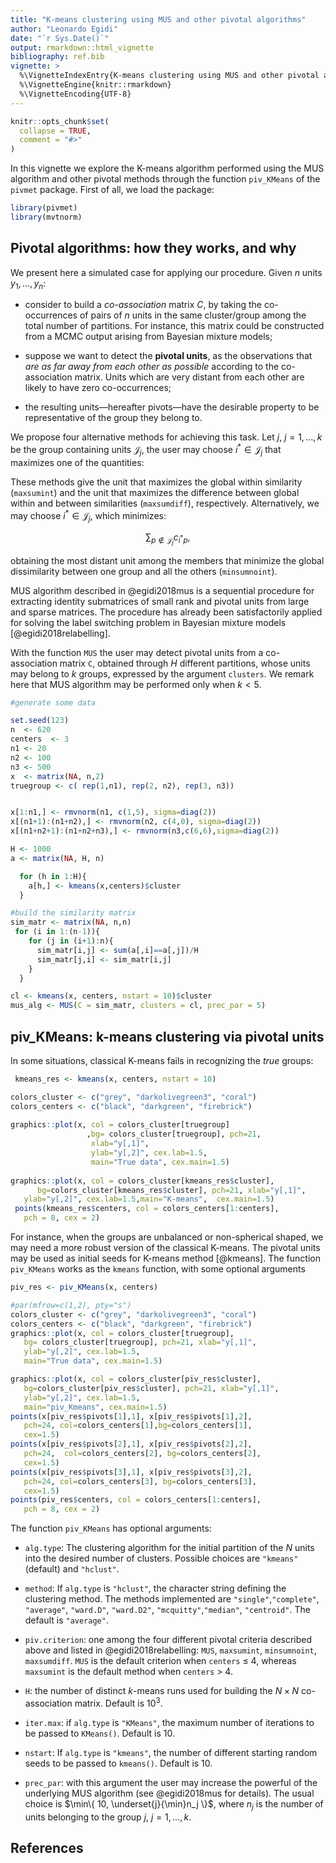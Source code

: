 ---
title: "K-means clustering using MUS and other pivotal algorithms"
author: "Leonardo Egidi"
date: "`r Sys.Date()`"
output: rmarkdown::html_vignette
bibliography: ref.bib
vignette: >
  %\VignetteIndexEntry{K-means clustering using MUS and other pivotal algorithms}
  %\VignetteEngine{knitr::rmarkdown}
  %\VignetteEncoding{UTF-8}
---

```{r setup, include = FALSE}
knitr::opts_chunk$set(
  collapse = TRUE,
  comment = "#>"
)
```

In this vignette we explore the K-means algorithm performed using the MUS algorithm and other pivotal methods through the function `piv_KMeans` of the `pivmet` package. First of all, we load the package:

```{r load, warning =FALSE, message=FALSE}
library(pivmet)
library(mvtnorm)
```



## Pivotal algorithms: how they works, and why

 We present here a simulated case for applying our procedure. Given $n$ units $y_1,\ldots,y_n$:

- consider to build a *co-association* matrix $C$, by taking the co-occurrences of pairs of $n$ units in
the same cluster/group among the total number of partitions. For instance, this matrix could be constructed from a MCMC output arising from Bayesian mixture models;

- suppose we want to detect the **pivotal units**, as the observations that *are as far away from each
other as possible* according to the co-association matrix. Units which are very distant from each other are likely to have
zero co-occurrences;

- the resulting units---hereafter pivots---have the desirable property to be representative of the group they belong to.

We propose four alternative methods for achieving this task. Let $j, \ j=1,\ldots,k$ be the group containing units $\mathcal J_j$, the user may choose ${i^*}\in\mathcal J_j$ that maximizes one of the quantities:

\begin{align*}
& \sum_{p\in\mathcal J_j} c_{{i^*}p}  \\
& \sum_{p\in\mathcal J_j} c_{{i^*}p} - \sum_{p\not\in\mathcal J_j} c_{{i^*}p}.
\end{align*}

These methods give the unit that maximizes the global within similarity (`maxsumint`) and the unit that maximizes the difference between global within and between similarities (`maxsumdiff`), respectively. Alternatively, we may choose $i^{*} \in\mathcal J_j$, which minimizes:

$$\sum_{p\not\in\mathcal J_j} c_{i^{*}p},$$

obtaining the most distant unit among the members that minimize the global dissimilarity between one group and all the others (`minsumnoint`).


MUS algorithm described in @egidi2018mus is a sequential procedure for extracting identity submatrices of small rank and pivotal units from large and sparse matrices. The procedure has already
been satisfactorily applied for solving the label switching problem in Bayesian mixture
models [@egidi2018relabelling].

With the function `MUS` the user may detect pivotal units from a co-association matrix `C`, obtained through $H$ different partitions, whose units may belong to $k$ groups, expressed by the argument `clusters`. We remark here that MUS algorithm may be performed only when $k <5$.

```{r mus, echo =TRUE, eval = TRUE, message = FALSE, warning = FALSE}
#generate some data

set.seed(123)
n  <- 620
centers  <- 3
n1 <- 20
n2 <- 100
n3 <- 500
x  <- matrix(NA, n,2)
truegroup <- c( rep(1,n1), rep(2, n2), rep(3, n3))


x[1:n1,] <- rmvnorm(n1, c(1,5), sigma=diag(2))
x[(n1+1):(n1+n2),] <- rmvnorm(n2, c(4,0), sigma=diag(2))
x[(n1+n2+1):(n1+n2+n3),] <- rmvnorm(n3,c(6,6),sigma=diag(2))

H <- 1000
a <- matrix(NA, H, n)

  for (h in 1:H){
    a[h,] <- kmeans(x,centers)$cluster
  }

#build the similarity matrix
sim_matr <- matrix(NA, n,n)
 for (i in 1:(n-1)){
    for (j in (i+1):n){
      sim_matr[i,j] <- sum(a[,i]==a[,j])/H
      sim_matr[j,i] <- sim_matr[i,j]
    }
  }

cl <- kmeans(x, centers, nstart = 10)$cluster
mus_alg <- MUS(C = sim_matr, clusters = cl, prec_par = 5)
```



## piv_KMeans: k-means clustering via pivotal units

In some situations, classical K-means fails in recognizing the *true* groups:

```{r kmeans, echo =FALSE, fig.show='hold', eval = TRUE, message = FALSE, warning = FALSE}
 kmeans_res <- kmeans(x, centers, nstart = 10)
```


```{r kmeans_plots, echo =FALSE, fig.show='hold', eval = TRUE, message = FALSE, warning = FALSE}

colors_cluster <- c("grey", "darkolivegreen3", "coral")
colors_centers <- c("black", "darkgreen", "firebrick")
 
graphics::plot(x, col = colors_cluster[truegroup]
                 ,bg= colors_cluster[truegroup], pch=21,
                  xlab="y[,1]",
                  ylab="y[,2]", cex.lab=1.5,
                  main="True data", cex.main=1.5)
 
graphics::plot(x, col = colors_cluster[kmeans_res$cluster], 
      bg=colors_cluster[kmeans_res$cluster], pch=21, xlab="y[,1]",
   ylab="y[,2]", cex.lab=1.5,main="K-means",  cex.main=1.5)
 points(kmeans_res$centers, col = colors_centers[1:centers], 
   pch = 8, cex = 2)

```


For instance, when the groups are unbalanced or non-spherical shaped, we may need a more robust version of the classical K-means. The pivotal units may be used as initial seeds for K-means method [@kmeans]. The function `piv_KMeans` works as the `kmeans` function, with some optional arguments

```{r musk, fig.show='hold'}
piv_res <- piv_KMeans(x, centers)
```

```{r musk_plots, echo=FALSE, fig.show='hold'}
#par(mfrow=c(1,2), pty="s")
colors_cluster <- c("grey", "darkolivegreen3", "coral")
colors_centers <- c("black", "darkgreen", "firebrick")
graphics::plot(x, col = colors_cluster[truegroup],
   bg= colors_cluster[truegroup], pch=21, xlab="y[,1]",
   ylab="y[,2]", cex.lab=1.5,
   main="True data", cex.main=1.5)

graphics::plot(x, col = colors_cluster[piv_res$cluster],
   bg=colors_cluster[piv_res$cluster], pch=21, xlab="y[,1]",
   ylab="y[,2]", cex.lab=1.5,
   main="piv_Kmeans", cex.main=1.5)
points(x[piv_res$pivots[1],1], x[piv_res$pivots[1],2],
   pch=24, col=colors_centers[1],bg=colors_centers[1],
   cex=1.5)
points(x[piv_res$pivots[2],1], x[piv_res$pivots[2],2],
   pch=24,  col=colors_centers[2], bg=colors_centers[2],
   cex=1.5)
points(x[piv_res$pivots[3],1], x[piv_res$pivots[3],2],
   pch=24, col=colors_centers[3], bg=colors_centers[3],
   cex=1.5)
points(piv_res$centers, col = colors_centers[1:centers],
   pch = 8, cex = 2)

```



The function `piv_KMeans` has optional arguments:

- `alg.type`: The clustering algorithm for the initial partition of the $N$ units into the desired number of clusters. Possible choices are `"kmeans"` (default) and `"hclust"`.

- `method`: If `alg.type` is `"hclust"`, the character string defining the clustering method. The methods implemented are  `"single"`,`"complete"`, `"average"`, `"ward.D"`, `"ward.D2"`, `"mcquitty"`,`"median"`, `"centroid"`. The default is `"average"`.

- `piv.criterion`: one among the four different pivotal criteria described above and listed in @egidi2018relabelling: `MUS`, `maxsumint`, `minsumnoint`, `maxsumdiff`. `MUS` is the default criterion when `centers` $\le$ 4, whereas `maxsumint` is the default method when `centers` > 4.

- `H`: the number of distinct $k$-means runs used for building the $N \times N$ co-association matrix. Default is $10^3$.

- `iter.max`: if `alg.type` is `"KMeans"`, the maximum number of iterations to be passed to `KMeans()`. Default is 10.

- `nstart`: If `alg.type` is `"kmeans"`, the number of different starting random seeds to be passed to `kmeans()`. Default is 10.

- `prec_par`: with this argument the user may increase the powerful of the underlying MUS algorithm (see @egidi2018mus for details). The usual choice is $\min\{ 10, \underset{j}{\min}n_j \}$, where $n_j$ is the number of units belonging to the group $j, \ j=1,\ldots,k$.





## References

